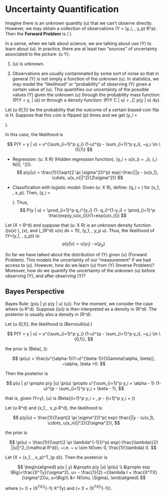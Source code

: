 # Uncertainty Quantification
Imagine there is an unknown quantity \(u\) that we can't observe directly. However, we may obtain a collection of observations \(Y = (y_i, \cdots, y_p) \in \mathcal R^p\). Then the **Forward Problem** is \(\underset{\text{unknown}}{u \in Z} \to \underset{\text{observed}}{Y}\).

In a sense, when we talk about science, we are talking about use \(Y\) to learn about \(u\). In practice, there are at least two "sources" of uncertainty associated to the picture: \(u \to Y\):

1. \(u\) is unknown.

2. Observations are usually contaminated by some sort of noise so that in general \(Y\) is not simply a function of the unknown \(u\). In statistics, we may model the "likelihood" or "probability" of observing \(Y\) given a certain value of \(u\). This quantifies our uncertainty of the possible values \(Y\) given the unknown \(u\) through the probability mass function: \(P(Y = y, | u)\) or through a density function: \(P(Y \in C | u) = \int_C p(y | u) dy\).

:::{.example #ber}
Let \(u \in (0,1)\) be the probability that the outcome of a certain biased coin flip is H. Suppose that this coin is flipped \(p\) times and we get \(y_i = \begin{cases}1 &i\text{-th is H}\\0 & i\text{-th is T}\end{cases}\). 

In this case, the likelihood is 

$$
P(Y = y | u) = u^{\sum_{i=1}^p y_i} (1-u)^{p - \sum_{i=1}^p y_i}, ~y_i \in \{0,1\}
$$
:::

:::{.example #gau}
- Regression: \(u: \mathcal X \to \mathcal R\) (Hidden regression function). \(y_i = u(x_i) + \varepsilon_i\), \(\varepsilon_i \sim N(0, \sigma^2)\).  
$$
p(y|u) = \frac{1}{(\sqrt{2 \pi \sigma^2})^p} exp(-\frac{||y - (u(x_1), \cdots, u(x_n)||^2}{2\sigma^2})
$$

- Classification with logistic model: Given \(u: \mathcal X \to \mathcal R\), define: \(q_i = \frac{exp(u(x_i))}{1+exp(u(x_i))}\) for \(x_1, \cdots, x_p\). Then, \(y_i = \begin{cases}1 &\text{with prob } q_i\\0 & \text{with prob } 1-q_i\end{cases}\). Thus,  
$$
P(y | u) = \prod_{i=1}^p q_i^{y_i} (1- q_i)^{1-y_i} = \prod_{i=1}^p \frac{exp(y_iu(x_i))}{1+exp(u(x_i))}
$$
::: 

:::{.example #DE name="Density Estimation"}
Let \(\mathcal X = \mathcal R^d\) and suppose that \(u: \mathcal X \to \mathcal R\) is an unknown density function (\(u(x) \geq 0\), \(\forall x\), and \(\int_{\mathcal R^d} u(x) dx = 1\)), \(y_1, \cdots, y_p \underset{i.i.d}{\sim} u\). Thus, the likelihood of \(Y=(y_1, \cdots, y_p)\) is:  
$$
p(y|u) = u(y_1) \cdots u(y_p)
$$
:::

So far we have talked about the distribution of \(Y\) given \(u\) (Forward Problem). This models the uncertainty of our "measurement" if we had access to \(u\). However, how do we learn \(u\) from \(Y\) (Inverse Problem)? Moreover, how do we quantify the uncertainty of the unknown \(u\) before observing \(Y\), and after observing \(Y\)?

## Bayes Perspective

Bayes Rule: \(p(u | y) \propto p(y | u) \pi(u)\). For the moment, we consider the case where \(u \in \mathcal R^d\). Suppose \(\pi(u)\) is then interpreted as a density in \(\mathcal R^d\). The posterior is usually also a density in \(\mathcal R^d\).

:::{.example name="\@ref(exm:ber) Continued"}
Let \(u \in (0,1)\), the likelihood is \(Bernoulli(u):\)

$$
P(Y = y | u) = u^{\sum_{i=1}^p y_i} (1-u)^{p - \sum_{i=1}^p y_i}, ~y_i \in \{0,1\},
$$

the prior is \(Beta(\alpha, \beta)\):

$$
\pi(u) = \frac{u^{\alpha-1}(1-u)^{\beta-1}}{\Gamma(\alpha, \beta)}, ~\alpha, \beta >0.
$$

Then the posterior is 

$$
p(u | y) \propto p(y |u) \pi(u) \propto u^{\sum_{i=1}^p y_i + \alpha - 1} (1-u)^{p - \sum_{i=1}^p y_i + \beta - 1},
$$

that is, given \(Y=y\), \(u\) is \(Beta(\sum_{i=1}^p y_i + \alpha, p - \sum_{i=1}^p y_i + \beta)\)
:::

:::{.example name="\@ref(exm:gau) Continued"}
Let \(u \in \mathcal R^d\) and \(x_1, \cdots, x_p \in \mathcal R^d\), the likelihood is:

$$
p(y|u) = \frac{1}{(\sqrt{2 \pi \sigma^2})^p} exp(-\frac{||y - (u(x_1), \cdots, u(x_n)||^2}{2\sigma^2}),
$$

the prior is 

$$
\pi(u) = \frac{1}{(\sqrt{2 \pi \lambda^{-1}})^p} exp(-\frac{\lambda}{2} ||u||^2_{\mathcal R^d}), ~i.e. ~ u \sim N(\vec 0, \frac{1}{\lambda} I).
$$

Let \(X = (x_1, \cdots, x_p)^T_{p \times d}\). Then the posterior is 

$$
\begin{aligned}
p(u | y) &\propto p(y |u) \pi(u) \\
&\propto exp \Big(<\frac{X^Ty}{\sigma^2}, u> - \frac{1}{2} <(\lambda I + \frac{X^TX}{\sigma^2})u, u>\Big)\\
&= N(\mu, \Sigma),
\end{aligned}
$$

where \(\mu = \frac{1}{\sigma^2} (\lambda I + \frac{1}{\sigma^2} (X^TX))^{-1} X^Ty\) and \(\Sigma= (\lambda I + \frac{1}{\sigma^2} (X^TX))^{-1}\).
:::














